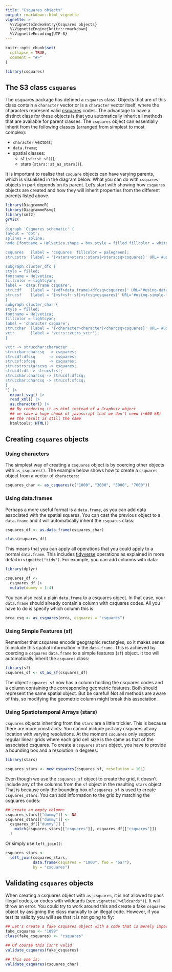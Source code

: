 ---
title: "Csquares objects"
output: rmarkdown::html_vignette
vignette: >
  %\VignetteIndexEntry{Csquares objects}
  %\VignetteEngine{knitr::rmarkdown}
  %\VignetteEncoding{UTF-8}
---

```{r, include = FALSE}
knitr::opts_chunk$set(
  collapse = TRUE,
  comment = "#>"
)
```

```{r setup}
library(csquares)
```

## The S3 class `csquares`

The csquares package has defined a `csquares` class. Objects that are of this class contain a `character` vector or
is a `character` vector itself, where the characters represent valid [csquares](https://en.wikipedia.org/wiki/C-squares) codes.
The advantage to have a distinct class for these objects is that you automatically inherit all methods that
are available for parent classes. The `csquares` object can essentially inherit from the following classes (arranged
from simplest to most complex):

  * `character` vectors;
  * `data.frame`;
  * spatial classes:
    * sf (`sf::st_sf()`);
    * stars (`stars::st_as_stars()`).

It is important to realise that `csquare` objects can have varying parents, which is visualised in the
diagram below. What you can do with
`csquares` objects in part depends on its parent. Let's start with showing how `csqaures` objects
are created and how they will inherit properties from the different parents listed above.

```{r csquares-schematic, echo=FALSE, warning=FALSE, result='asis'}
library(DiagrammeR)
library(DiagrammeRsvg)
library(xml2)
grViz(
"
digraph 'Csquares schematic' {
layout = 'dot';
splines = spline;
node [fontname = Helvetica shape = box style = filled fillcolor = white class = 'csquare_nodes'];

csquares   [label = 'csquares' fillcolor = palegreen];
strucstrs  [label = '{<stars>stars::stars|<starscsq>csquares}' URL='#using-spatiotemporal-arrays-stars' shape = record];

subgraph cluster_dfc {
style = filled;
fontname = Helvetica;
fillcolor = lightcyan;
label = 'data.frame csquare';
strucdf    [label = '{<df>data.frame|<dfcsq>csquares}' URL='#using-data-frames' shape = record];
strucsf    [label = '{<sf>sf::sf|<sfcsq>csquares}' URL='#using-simple-features-sf' shape = record];
}
subgraph cluster_char {
style = filled;
fontname = Helvetica;
fillcolor = lightcyan;
label = 'character csquare';
strucchar  [label = '{<character>character|<charcsq>csquares}' URL='#using-characters' shape = record];
vctr       [label = 'vctrs::vctrs_vctr'];
}

vctr -> strucchar:character
strucchar:charcsq  -> csquares;
strucdf:dfcsq      -> csquares;
strucsf:sfcsq      -> csquares;
strucstrs:starscsq -> csquares;
strucdf:df -> strucsf:sf;
strucchar:charcsq -> strucdf:dfcsq;
strucchar:charcsq -> strucsf:sfcsq;
}
") |>
  export_svg() |>
  read_xml() |>
  as.character() |>
  ## By rendering it as html instead of a Graphviz object
  ## we save a huge chunk of javascript that we don't need (~600 kB)
  ## the result is still the same
  htmltools::HTML()
```

## Creating `csquares` objects

### Using characters

The simplest way of creating a `csquares` object is by coercing other objects with `as_csquares()`.
The example below shows how to create a `csquares` object from a vector of `characters`:

```{r create-csquares}
csquares_char <- as_csquares(c("1000", "3000", "5000", "7000"))
```

### Using data.frames

Perhaps a more useful format is a `data.frame`, as you can add data associated with the spatial squares.
You can cast the previous object to a `data.frame` and it will automatically inherit the `csquares` class:

```{r csquares-data.frame}
csquares_df <- as.data.frame(csquares_char)

class(csquares_df)
```

This means that you can apply all operations that you could apply to a normal `data.frame`. This includes
[tidyverse](https://www.tidyverse.org) operations as explained in more detail in `vignette("tidy")`. For
example, you can add columns with data:

```{r csquares-obj-mut, message=FALSE}
library(dplyr)

csquares_df <-
  csquares_df |>
  mutate(dummy = 1:4)
```

You can also cast a plain `data.frame` to a csquares object. In that case, your `data.frame` should already
contain a column with csquares codes. All you have to do is specify which column this is:

```{r plain-df}
orca_csq <- as_csquares(orca, csquares = "csquares")
```

### Using Simple Features (sf)

Remember that csquares encode geographic rectangles, so it makes sense to include this spatial information
in the `data.frame`. This is achieved by coercing a `csquares` `data.frame` to a simple features (`sf`) object.
It too will automatically inherit the `csquares` class:

```{r csquares-sf, message=FALSE}
library(sf)
csquares_sf <- st_as_sf(csquares_df)
```

The object `csquares_sf` now has a column holding the csquares codes and a column containing the corresponding geometric
features. Both should represent the same spatial object. But be careful! Not all methods are aware of this, so
modifying the geometric column might break this association.

### Using Spatiotemporal Arrays (stars)

`csquares` objects inheriting from the `stars` are a little trickier. This is because there are more constraints: You
cannot include just any csquares at any location with varying resolutions. At the moment `csquares` only support
regular linear grids where each grid cell size is the same as that of the associated csquares. To create a `csquares` `stars`
object, you have to provide a bounding box and a resolution in degrees:

```{r csquares-stars, message=FALSE}
library(stars)

csquares_stars <- new_csquares(csquares_sf, resolution = 10L)
```

Even though we use the `csquares_sf` object to create the grid, it doesn't include any of the columns from the `sf` object
in the resulting `stars` object. That is because only the bounding box of `csquares_sf` is used to create `csquares_stars`.
You can add information to the grid by matching the csquares codes:

```{r csquares-stars-fill}
## create an empty column:
csquares_stars[["dummy"]] <- NA
csquares_stars[["dummy"]] <-
  csquares_df[["dummy"]] [
    match(csquares_stars[["csquares"]], csquares_df[["csquares"]])
  ]
```

Or simply use `left_join()`:

```{r csquares-stars-join}
csquares_stars <-
  left_join(csquares_stars,
            data.frame(csquares = "1000", foo = "bar"),
            by = "csquares")
```

## Validating `csquares` objects

When creating a csquares object with `as_csquares`, it is not allowed to pass illegal codes,
or codes with wildcards (see `vignette("wildcards")`). It will throw an error. You could try to
work around this and
create a fake `csquares` object by assigning the class manually to an illegal code. However,
if you test its validity
you will see that it is not going to fly:

```{r validate}
## Let's create a fake csquares object with a code that is merely impossible:
fake_csquares <- "1099"
class(fake_csquares) <- "csquares"

## Of course this isn't valid
validate_csquares(fake_csquares)

## This one is:
validate_csquares(csquares_char)
```